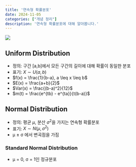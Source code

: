 ```yaml
---
title: '연속형 확률분포'
date: 2024-11-05
categories: ["개념 정리"]
description: '연속형 확률분포에 대해 알아봅니다.'
---
```


![](/img/stat-thumb.jpg){.post-thumbnail}

## Uniform Distribution

- 정의: 구간 [a,b]에서 모든 구간의 길이에 대해 확률이 동일한 분포
- 표기: $X \sim U(a,b)$
- $f(x) = \frac{1}{b-a}, a \leq x \leq b$
- $E(x) = \frac{a+b}{2}$
- $Var(x) = \frac{(b-a)^2}{12}$
- $m(t) = \frac{e^{tb} - e^{ta}}{t(b-a)}$

## Normal Distribution

- 정의: 평균 $\mu$, 분산 $\sigma^2$을 가지는 연속형 확률분포
- 표기: $X \sim N(\mu, \sigma^2)$
- μ ± σ 에서 변곡점을 가짐

### Standard Normal Distribution

- μ = 0, σ = 1인 정규분포
